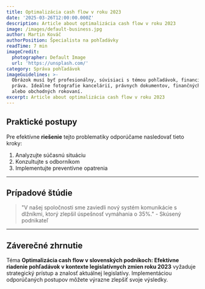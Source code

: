 ```yaml
---
title: Optimalizácia cash flow v roku 2023
date: '2025-03-26T12:00:00.000Z'
description: Article about optimalizácia cash flow v roku 2023
image: /images/default-business.jpg
author: Martin Kováč
authorPosition: Špecialista na pohľadávky
readTime: 7 min
imageCredit:
  photographer: Default Image
  url: 'https://unsplash.com/'
category: Správa pohľadávok
imageGuidelines: >-
  Obrázok musí byť profesionálny, súvisiaci s témou pohľadávok, financií alebo
  práva. Ideálne fotografie kancelárií, právnych dokumentov, finančných grafov
  alebo obchodných rokovaní.
excerpt: Article about optimalizácia cash flow v roku 2023
---
```

## Praktické postupy

Pre efektívne **riešenie** tejto problematiky odporúčame nasledovať tieto kroky:

1. Analyzujte súčasnú situáciu
2. Konzultujte s odborníkom
3. Implementujte preventívne opatrenia

---

## Prípadové štúdie

> "V našej spoločnosti sme zaviedli nový systém komunikácie s dlžníkmi, ktorý zlepšil úspešnosť vymáhania o 35%." - Skúsený podnikateľ

---

## Záverečné zhrnutie

Téma **Optimalizácia cash flow v slovenských podnikoch: **Efektívne** riadenie **pohľadávok** v kontexte legislatívnych zmien roku 2023** vyžaduje strategický prístup a znalosť aktuálnej legislatívy. Implementáciou odporúčaných postupov môžete výrazne zlepšiť svoje výsledky.
